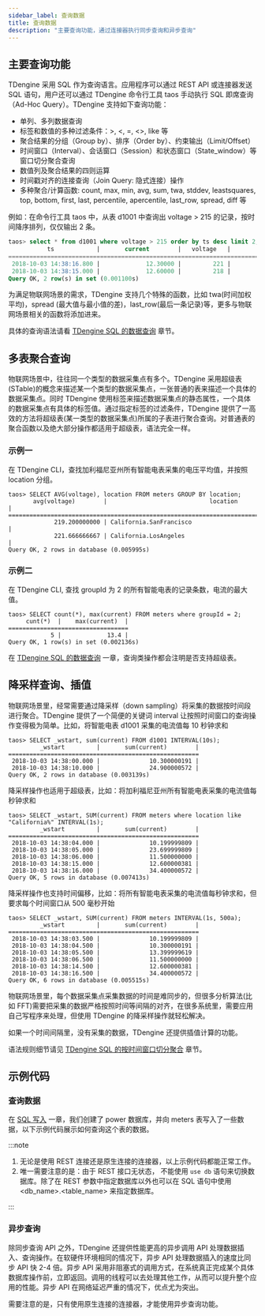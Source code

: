 ```yaml
---
sidebar_label: 查询数据
title: 查询数据
description: "主要查询功能，通过连接器执行同步查询和异步查询"
---
```



## 主要查询功能

TDengine 采用 SQL 作为查询语言。应用程序可以通过 REST API 或连接器发送 SQL 语句，用户还可以通过 TDengine 命令行工具 taos 手动执行 SQL 即席查询（Ad-Hoc Query）。TDengine 支持如下查询功能：

- 单列、多列数据查询
- 标签和数值的多种过滤条件：>, <, =, <\>, like 等
- 聚合结果的分组（Group by）、排序（Order by）、约束输出（Limit/Offset）
- 时间窗口（Interval）、会话窗口（Session）和状态窗口（State_window）等窗口切分聚合查询
- 数值列及聚合结果的四则运算
- 时间戳对齐的连接查询（Join Query: 隐式连接）操作
- 多种聚合/计算函数: count, max, min, avg, sum, twa, stddev, leastsquares, top, bottom, first, last, percentile, apercentile, last_row, spread, diff 等

例如：在命令行工具 taos 中，从表 d1001 中查询出 voltage > 215 的记录，按时间降序排列，仅仅输出 2 条。

```sql
taos> select * from d1001 where voltage > 215 order by ts desc limit 2;
           ts            |       current        |   voltage   |        phase         |
======================================================================================
 2018-10-03 14:38:16.800 |             12.30000 |         221 |              0.31000 |
 2018-10-03 14:38:15.000 |             12.60000 |         218 |              0.33000 |
Query OK, 2 row(s) in set (0.001100s)
```

为满足物联网场景的需求，TDengine 支持几个特殊的函数，比如 twa(时间加权平均)，spread (最大值与最小值的差)，last_row(最后一条记录)等，更多与物联网场景相关的函数将添加进来。

具体的查询语法请看 [TDengine SQL 的数据查询](../../taos-sql/select) 章节。

## 多表聚合查询

物联网场景中，往往同一个类型的数据采集点有多个。TDengine 采用超级表(STable)的概念来描述某一个类型的数据采集点，一张普通的表来描述一个具体的数据采集点。同时 TDengine 使用标签来描述数据采集点的静态属性，一个具体的数据采集点有具体的标签值。通过指定标签的过滤条件，TDengine 提供了一高效的方法将超级表(某一类型的数据采集点)所属的子表进行聚合查询。对普通表的聚合函数以及绝大部分操作都适用于超级表，语法完全一样。

### 示例一

在 TDengine CLI，查找加利福尼亚州所有智能电表采集的电压平均值，并按照 location 分组。

```
taos> SELECT AVG(voltage), location FROM meters GROUP BY location;
       avg(voltage)        |                             location                             |
===============================================================================================
             219.200000000 | California.SanFrancisco                                          |
             221.666666667 | California.LosAngeles                                            |
Query OK, 2 rows in database (0.005995s)
```

### 示例二

在 TDengine CLI, 查找 groupId 为 2 的所有智能电表的记录条数，电流的最大值。

```
taos> SELECT count(*), max(current) FROM meters where groupId = 2;
     cunt(*)  |    max(current)  |
==================================
            5 |             13.4 |
Query OK, 1 row(s) in set (0.002136s)
```

在 [TDengine SQL 的数据查询](../../taos-sql/select) 一章，查询类操作都会注明是否支持超级表。

## 降采样查询、插值

物联网场景里，经常需要通过降采样（down sampling）将采集的数据按时间段进行聚合。TDengine 提供了一个简便的关键词 interval 让按照时间窗口的查询操作变得极为简单。比如，将智能电表 d1001 采集的电流值每 10 秒钟求和

```
taos> SELECT _wstart, sum(current) FROM d1001 INTERVAL(10s);
         _wstart         |       sum(current)        |
======================================================
 2018-10-03 14:38:00.000 |              10.300000191 |
 2018-10-03 14:38:10.000 |              24.900000572 |
Query OK, 2 rows in database (0.003139s)
```

降采样操作也适用于超级表，比如：将加利福尼亚州所有智能电表采集的电流值每秒钟求和

```
taos> SELECT _wstart, SUM(current) FROM meters where location like "California%" INTERVAL(1s);
         _wstart         |       sum(current)        |
======================================================
 2018-10-03 14:38:04.000 |              10.199999809 |
 2018-10-03 14:38:05.000 |              23.699999809 |
 2018-10-03 14:38:06.000 |              11.500000000 |
 2018-10-03 14:38:15.000 |              12.600000381 |
 2018-10-03 14:38:16.000 |              34.400000572 |
Query OK, 5 rows in database (0.007413s)
```

降采样操作也支持时间偏移，比如：将所有智能电表采集的电流值每秒钟求和，但要求每个时间窗口从 500 毫秒开始

```
taos> SELECT _wstart, SUM(current) FROM meters INTERVAL(1s, 500a);
         _wstart         |       sum(current)        |
======================================================
 2018-10-03 14:38:03.500 |              10.199999809 |
 2018-10-03 14:38:04.500 |              10.300000191 |
 2018-10-03 14:38:05.500 |              13.399999619 |
 2018-10-03 14:38:06.500 |              11.500000000 |
 2018-10-03 14:38:14.500 |              12.600000381 |
 2018-10-03 14:38:16.500 |              34.400000572 |
Query OK, 6 rows in database (0.005515s)
```

物联网场景里，每个数据采集点采集数据的时间是难同步的，但很多分析算法(比如 FFT)需要把采集的数据严格按照时间等间隔的对齐，在很多系统里，需要应用自己写程序来处理，但使用 TDengine 的降采样操作就轻松解决。

如果一个时间间隔里，没有采集的数据，TDengine 还提供插值计算的功能。

语法规则细节请见 [TDengine SQL 的按时间窗口切分聚合](../../taos-sql/distinguished) 章节。

## 示例代码

### 查询数据

在 [SQL 写入](/develop/insert-data/sql-writing) 一章，我们创建了 power 数据库，并向 meters 表写入了一些数据，以下示例代码展示如何查询这个表的数据。

<Tabs defaultValue="java" groupId="lang">
  <TabItem label="Java" value="java">
    <JavaQuery />
  </TabItem>
  <TabItem label="Python" value="python">
    <PyQuery />
  </TabItem>
  <TabItem label="Go" value="go">
    <GoQuery />
  </TabItem>
  <TabItem label="Rust" value="rust">
    <RustQuery />
  </TabItem>
  <TabItem label="Node.js" value="nodejs">
    <NodeQuery />
  </TabItem>
  <TabItem label="C#" value="csharp">
    <CsQuery />
  </TabItem>
  <TabItem label="C" value="c">
    <CQuery />
  </TabItem>
  <TabItem label="PHP" value="php">
    <PhpQuery />
  </TabItem>
</Tabs>

:::note

1. 无论是使用 REST 连接还是原生连接的连接器，以上示例代码都能正常工作。
2. 唯一需要注意的是：由于 REST 接口无状态， 不能使用 `use db` 语句来切换数据库。除了在 REST 参数中指定数据库以外也可以在 SQL 语句中使用 <db_name>.<table_name> 来指定数据库。

:::

### 异步查询

除同步查询 API 之外，TDengine 还提供性能更高的异步调用 API 处理数据插入、查询操作。在软硬件环境相同的情况下，异步 API 处理数据插入的速度比同步 API 快 2-4 倍。异步 API 采用非阻塞式的调用方式，在系统真正完成某个具体数据库操作前，立即返回。调用的线程可以去处理其他工作，从而可以提升整个应用的性能。异步 API 在网络延迟严重的情况下，优点尤为突出。

需要注意的是，只有使用原生连接的连接器，才能使用异步查询功能。

<Tabs defaultValue="python" groupId="lang">
  <TabItem label="Python" value="python">
    <PyAsync />
  </TabItem>
  <TabItem label="C" value="c">
    <CAsync />
  </TabItem>
</Tabs>
